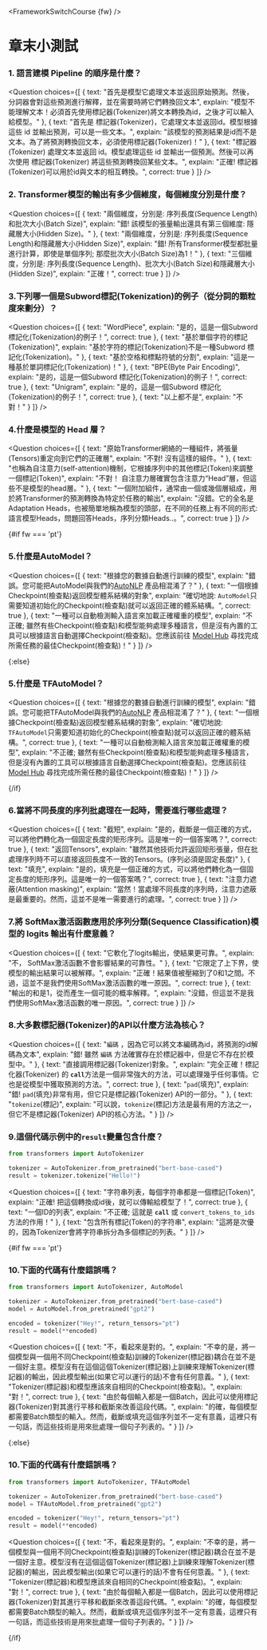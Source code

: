 <FrameworkSwitchCourse {fw} />

<!-- DISABLE-FRONTMATTER-SECTIONS -->

# 章末小測試

<CourseFloatingBanner
    chapter={2}
    classNames="absolute z-10 right-0 top-0"
/>

### 1. 語言建模 Pipeline 的順序是什麼？
<Question
	choices={[
		{
			text: "首先是模型它處理文本並返回原始預測。然後，分詞器會對這些預測進行解釋，並在需要時將它們轉換回文本",
			explain: "模型不能理解文本！必須首先使用標記器(Tokenizer)將文本轉換為id，之後才可以輸入給模型。"
		},
		{
			text: "首先是 標記器(Tokenizer)，它處理文本並返回id。模型根據這些 id 並輸出預測，可以是一些文本。",
			explain: "該模型的預測結果是id而不是文本。為了將預測轉換回文本，必須使用標記器(Tokenizer)！"
		},
		{
			text: "標記器(Tokenizer) 處理文本並返回 id。模型處理這些 id 並輸出一個預測。然後可以再次使用 標記器(Tokenizer) 將這些預測轉換回某些文本。",
			explain: "正確! 標記器(Tokenizer)可以用於id與文本的相互轉換。",
            correct: true
		}
	]}
/>

### 2. Transformer模型的輸出有多少個維度，每個維度分別是什麼？
<Question
	choices={[
		{
			text: "兩個維度，分別是: 序列長度(Sequence Length)和批次大小(Batch Size)",
			explain: "錯! 該模型的張量輸出還具有第三個維度: 隱藏層大小(Hidden Size)。"
		},
		{
			text: "兩個維度，分別是: 序列長度(Sequence Length)和隱藏層大小(Hidden Size)",
			explain: "錯! 所有Transformer模型都批量進行計算，即使是單個序列; 那麼批次大小(Batch Size)為1！"
		},
		{
			text: "三個維度，分別是: 序列長度(Sequence Length)、批次大小(Batch Size)和隱藏層大小(Hidden Size)",
			explain: "正確！",
            correct: true
		}
	]}
/>

### 3.下列哪一個是Subword標記(Tokenization)的例子（從分詞的顆粒度來劃分）？
<Question
	choices={[
		{
			text: "WordPiece",
			explain: "是的，這是一個Subword 標記化(Tokenization)的例子！",
            correct: true
		},
		{
			text: "基於單個字符的標記(Tokenization)",
			explain: "基於字符的標記(Tokenization)不是一種Subword 標記化(Tokenization)。"
		},
		{
			text: "基於空格和標點符號的分割",
			explain: "這是一種基於單詞標記化(Tokenization)！"
		},
		{
			text: "BPE(Byte Pair Encoding)",
			explain: "是的，這是一個Subword 標記化(Tokenization)的例子！",
            correct: true
        },
		{
			text: "Unigram",
			explain: "是的，這是一個Subword 標記化(Tokenization)的例子！",
            correct: true
        },
		{
			text: "以上都不是",
			explain: "不對！"
        }
	]}
/>

### 4.什麼是模型的 Head 層？
<Question
	choices={[
		{
			text: "原始Transformer網絡的一種組件，將張量(Tensors)重定向到它們的正確層",
			explain: "不對! 沒有這樣的組件。"
		},
		{
			text: "也稱為自注意力(self-attention)機制，它根據序列中的其他標記(Token)來調整一個標記(Token)",
			explain: "不對！ 自注意力層確實包含注意力“Head”層，但這些不是模型的head層。"
		},
		{
			text: "一個附加組件，通常由一個或幾個層組成，用於將Transformer的預測轉換為特定於任務的輸出",
			explain: "沒錯。它的全名是Adaptation Heads，也被簡單地稱為模型的頭部，在不同的任務上有不同的形式: 語言模型Heads，問題回答Heads，序列分類Heads..。",
			correct: true
		} 
	]}
/>

{#if fw === 'pt'}
### 5.什麼是AutoModel？
<Question
	choices={[
		{
			text: "根據您的數據自動進行訓練的模型",
			explain: "錯誤。您可能把AutoModel與我們的<a href='https://huggingface.co/autonlp'>AutoNLP</a> 產品相混淆了？"
		},
		{
			text: "一個根據Checkpoint(檢查點)返回模型體系結構的對象",
			explain: "確切地說: <code>AutoModel</code>只需要知道初始化的Checkpoint(檢查點)就可以返回正確的體系結構。",
			correct: true
		},
		{
			text: "一種可以自動檢測輸入語言來加載正確權重的模型",
			explain: "不正確; 雖然有些Checkpoint(檢查點)和模型能夠處理多種語言，但是沒有內置的工具可以根據語言自動選擇Checkpoint(檢查點)。您應該前往 <a href='https://huggingface.co/models'>Model Hub</a> 尋找完成所需任務的最佳Checkpoint(檢查點)！"
		} 
	]}
/>

{:else}
### 5.什麼是 TFAutoModel？
<Question
	choices={[
		{
			text: "根據您的數據自動進行訓練的模型",
			explain: "錯誤。您可能把TFAutoModel與我們的<a href='https://huggingface.co/autonlp'>AutoNLP</a> 產品相混淆了？"
		},
		{
			text: "一個根據Checkpoint(檢查點)返回模型體系結構的對象",
			explain: "確切地說: <code>TFAutoModel</code>只需要知道初始化的Checkpoint(檢查點)就可以返回正確的體系結構。",
			correct: true
		},
		{
			text: "一種可以自動檢測輸入語言來加載正確權重的模型",
			explain: "不正確; 雖然有些Checkpoint(檢查點)和模型能夠處理多種語言，但是沒有內置的工具可以根據語言自動選擇Checkpoint(檢查點)。您應該前往 <a href='https://huggingface.co/models'>Model Hub</a> 尋找完成所需任務的最佳Checkpoint(檢查點)！"
		} 
	]}
/>

{/if}

### 6.當將不同長度的序列批處理在一起時，需要進行哪些處理？
<Question
	choices={[
		{
			text: "截短",
			explain: "是的，截斷是一個正確的方式，可以將他們轉化為一個固定長度的矩形序列。這是唯一的一個答案嗎？",
			correct: true
		},
		{
			text: "返回Tensors",
			explain: "雖然其他技術允許返回矩形張量，但在批處理序列時不可以直接返回長度不一致的Tensors。(序列必須是固定長度)"
		},
		{
			text: "填充",
			explain: "是的，填充是一個正確的方式，可以將他們轉化為一個固定長度的矩形序列。這是唯一的一個答案嗎？",
			correct: true
		}, 
		{
			text: "注意力遮蔽(Attention masking)",
			explain: "當然！當處理不同長度的序列時，注意力遮蔽是最重要的。然而，這並不是唯一需要進行的處理。",
			correct: true
		} 
	]}
/>

### 7.將 SoftMax激活函數應用於序列分類(Sequence Classification)模型的 logits 輸出有什麼意義？
<Question
	choices={[
		{
			text: "它軟化了logits輸出，使結果更可靠。",
			explain: "不， SoftMax激活函數不會影響結果的可靠性。"
		},
		{
			text: "它限定了上下界，使模型的輸出結果可以被解釋。",
			explain: "正確！結果值被壓縮到了0和1之間。不過，這並不是我們使用SoftMax激活函數的唯一原因。",
            correct: true
		},
		{
			text: "輸出的和是1，從而產生一個可能的概率解釋。",
			explain: "沒錯，但這並不是我們使用SoftMax激活函數的唯一原因。",
            correct: true
		}
	]}
/>

### 8.大多數標記器(Tokenizer)的API以什麼方法為核心？
<Question
	choices={[
		{
			text: "<code>編碼</code> ，因為它可以將文本編碼為id，將預測的id解碼為文本",
			explain: "錯! 雖然 <code>編碼</code> 方法確實存在於標記器中，但是它不存在於模型中。"
		},
		{
			text: "直接調用標記器(Tokenizer)對象。",
			explain: "完全正確！標記化器(Tokenizer) 的 <code>__call__</code>方法是一個非常強大的方法，可以處理幾乎任何事情。它也是從模型中獲取預測的方法。",
			correct: true
		},
		{
			text: "<code>pad</code>(填充)",
			explain: "錯! <code>pad</code>(填充)非常有用，但它只是標記器(Tokenizer) API的一部分。"
		},
		{
			text: "<code>tokenize</code>(標記)",
			explain: "可以說，<code>tokenize</code>(標記)方法是最有用的方法之一，但它不是標記器(Tokenizer) API的核心方法。"
		}
	]}
/>

### 9.這個代碼示例中的`result`變量包含什麼？
```py
from transformers import AutoTokenizer

tokenizer = AutoTokenizer.from_pretrained("bert-base-cased")
result = tokenizer.tokenize("Hello!")
```

<Question
	choices={[
		{
			text: "字符串列表，每個字符串都是一個標記(Token)",
			explain: "正確! 把這個轉換成id後，就可以傳輸給模型了！",
            correct: true
		},
		{
			text: "一個ID的列表",
			explain: "不正確; 這就是 <code>__call__</code> 或 <code>convert_tokens_to_ids</code>方法的作用！"
		},
		{
			text: "包含所有標記(Token)的字符串",
			explain: "這將是次優的，因為Tokenizer會將字符串拆分為多個標記的列表。"
		}
	]}
/>

{#if fw === 'pt'}
### 10.下面的代碼有什麼錯誤嗎？
```py
from transformers import AutoTokenizer, AutoModel

tokenizer = AutoTokenizer.from_pretrained("bert-base-cased")
model = AutoModel.from_pretrained("gpt2")

encoded = tokenizer("Hey!", return_tensors="pt")
result = model(**encoded)
```

<Question
	choices={[
		{
			text: "不，看起來是對的。",
			explain: "不幸的是，將一個模型與一個用不同Checkpoint(檢查點)訓練的Tokenizer(標記器)耦合在並不是一個好主意。模型沒有在這個這個Tokenizer(標記器)上訓練來理解Tokenizer(標記器)的輸出，因此模型輸出(如果它可以運行的話)不會有任何意義。"
		},
		{
			text: "Tokenizer(標記器)和模型應該來自相同的Checkpoint(檢查點)。",
			explain: "對！",
            correct: true
		},
		{
			text: "由於每個輸入都是一個Batch，因此可以使用標記器(Tokenizer)對其進行平移和截斷來改善這段代碼。",
			explain: "的確，每個模型都需要Batch類型的輸入。然而，截斷或填充這個序列並不一定有意義，這裡只有一句話，而這些技術是用來批處理一個句子列表的。"
		}
	]}
/>

{:else}
### 10.下面的代碼有什麼錯誤嗎？
```py
from transformers import AutoTokenizer, TFAutoModel

tokenizer = AutoTokenizer.from_pretrained("bert-base-cased")
model = TFAutoModel.from_pretrained("gpt2")

encoded = tokenizer("Hey!", return_tensors="pt")
result = model(**encoded)
```

<Question
	choices={[
		{
			text: "不，看起來是對的。",
			explain: "不幸的是，將一個模型與一個用不同Checkpoint(檢查點)訓練的Tokenizer(標記器)耦合在並不是一個好主意。模型沒有在這個這個Tokenizer(標記器)上訓練來理解Tokenizer(標記器)的輸出，因此模型輸出(如果它可以運行的話)不會有任何意義。"
		},
		{
			text: "Tokenizer(標記器)和模型應該來自相同的Checkpoint(檢查點)。",
			explain: "對！",
            correct: true
		},
		{
			text: "由於每個輸入都是一個Batch，因此可以使用標記器(Tokenizer)對其進行平移和截斷來改善這段代碼。",
			explain: "的確，每個模型都需要Batch類型的輸入。然而，截斷或填充這個序列並不一定有意義，這裡只有一句話，而這些技術是用來批處理一個句子列表的。"
		}
	]}
/>

{/if}
